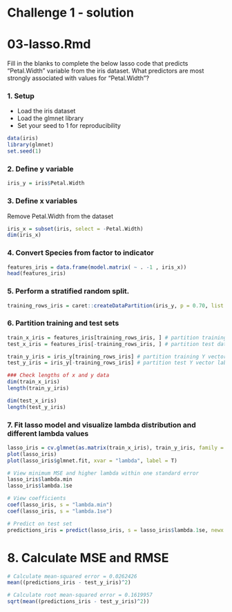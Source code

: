 # Challenge 1 - solution
# 03-lasso.Rmd 

Fill in the blanks to complete the below lasso code that predicts "Petal.Width" variable from the iris dataset. What predictors are most strongly associated with values for "Petal.Width"? 

### 1. Setup
- Load the iris dataset 
- Load the glmnet library
- Set your seed to 1 for reproducibility

```r
data(iris)
library(glmnet)
set.seed(1)
```

### 2. Define y variable

```r
iris_y = iris$Petal.Width
```

### 3. Define x variables

Remove Petal.Width from the dataset

```r
iris_x = subset(iris, select = -Petal.Width)
dim(iris_x)
```

### 4. Convert Species from factor to indicator

```r
features_iris = data.frame(model.matrix( ~ . -1 , iris_x))
head(features_iris)
```

### 5. Perform a stratified random split.

```r
training_rows_iris = caret::createDataPartition(iris_y, p = 0.70, list = FALSE) 
```

### 6. Partition training and test sets

```r
train_x_iris = features_iris[training_rows_iris, ] # partition training dataset
test_x_iris = features_iris[-training_rows_iris, ] # partition test dataset

train_y_iris = iris_y[training_rows_iris] # partition training Y vector labels
test_y_iris = iris_y[-training_rows_iris] # partition test Y vector labels

### Check lengths of x and y data
dim(train_x_iris)
length(train_y_iris)

dim(test_x_iris)
length(test_y_iris)
```

### 7. Fit lasso model and visualize lambda distribution and different lambda values

```r
lasso_iris = cv.glmnet(as.matrix(train_x_iris), train_y_iris, family = "gaussian", alpha = 1)
plot(lasso_iris)
plot(lasso_iris$glmnet.fit, xvar = "lambda", label = T)

# View minimum MSE and higher lambda within one standard error
lasso_iris$lambda.min
lasso_iris$lambda.1se

# View coefficients
coef(lasso_iris, s = "lambda.min")
coef(lasso_iris, s = "lambda.1se")

# Predict on test set
predictions_iris = predict(lasso_iris, s = lasso_iris$lambda.1se, newx = as.matrix(test_x_iris))
```

# 8. Calculate MSE and RMSE

```r
# Calculate mean-squared error = 0.0262426
mean((predictions_iris - test_y_iris)^2)

# Calculate root mean-squared error = 0.1619957
sqrt(mean((predictions_iris - test_y_iris)^2))
```
